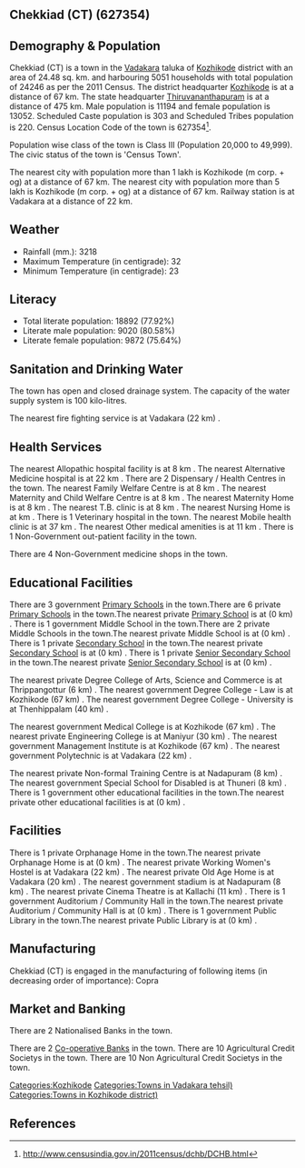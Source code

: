 {{Infobox settlement
| name=Chekkiad (CT)
| native_name=
| native_name_lang=
| other_name=
| nickname=
| settlement_type=Town
| image_skyline=
| image_alt=
| image_caption=
| pushpin_map=India Kerala
| pushpin_label_position=right
| pushpin_map_alt=
| pushpin_map_caption=Location in Kerala, India
| latd=
| latm=
| lats=
| latNS=
| longd=
| longm=
| longs=
| longEW=
| coordinates_display=inline,title
| subdivision_type=Country
| subdivision_name={{flag|India}}
| subdivision_type1=[[States and territories of India|State]]
| subdivision_name1=Kerala 
| subdivision_type2=[[List of districts of India|District]]
| subdivision_name2=Kozhikode
| subdivision_type3=Tahsil
| subdivision_name3=Vadakara
| website=
| established_title=<!-- Established -->
| established_date=
| founder=
| named_for=
| government_type=
| governing_body=
| unit_pref=Metric
| area_footnotes=
| area_rank=
| area_total_km2=24.48
| elevation_footnotes=
| elevation_m=
| population_total=24246
| population_as_of=2011
| population_rank=
| population_density_km2=990
| population_demonym=
| population_footnotes=
| demographics_type1=Languages=
| demographics1_title1=Official=
| demographics1_info1=[[Malayalam language|Malayalam]]
| timezone1=[[Indian Standard Time|IST]]
| utc_offset1==+5:30
| postal_code_type=[[Postal Index Number|PIN]]
| postal_code=
| area_code_type=Telephone code
| area_code=
| registration_plate=
| blank1_name_sec1=Nearest city
| blank1_info_sec1=[[Kozhikode (m corp. + og)]]
| blank2_name_sec1=[[Human sex ratio|Sex ratio]]
| blank2_info_sec1=1165
| blank3_name_sec1=Literacy
| blank3_info_sec1=77.92%
| blank1_name_sec2=[[2011 Census of India|2011 census]] code
| blank1_info_sec2=627354
| footnotes=
}}

== Chekkiad (CT) (627354) ==

== Demography & Population ==

Chekkiad (CT) is a town in the [[Vadakara]] taluka of [[Kozhikode]] district with an area of 24.48 sq. km. and harbouring 5051 households with total population of 24246 as per the 2011 Census. The district headquarter [[Kozhikode]] is at a distance of 67 km. The state headquarter [[Thiruvananthapuram]] is at a distance of 475 km. Male population is 11194 and female population is 13052. Scheduled Caste population is 303 and Scheduled Tribes population is 220. Census Location Code of the town is 627354<ref>http://www.censusindia.gov.in/2011census/dchb/DCHB.html</ref>.

Population wise class of the town is Class III (Population 20,000 to 49,999).
The civic status of the town is 'Census Town'.

The nearest city with population more than 1 lakh is Kozhikode (m corp. + og) at a distance of 67 km. The nearest city with population more than 5 lakh is Kozhikode (m corp. + og) at a distance of 67 km. Railway station is at Vadakara at a distance of 22 km.


== Weather ==  
* Rainfall (mm.): 3218 
* Maximum Temperature (in centigrade): 32
* Minimum Temperature (in centigrade): 23


== Literacy ==  
* Total literate population: 18892 (77.92%)
* Literate male population: 9020 (80.58%)
* Literate female population: 9872 (75.64%)


== Sanitation and Drinking Water ==  
The town has open and closed drainage system.
The capacity of the water supply system is 100 kilo-litres.

The nearest fire fighting service is at Vadakara (22 km) .


== Health Services ==
The nearest Allopathic hospital facility is at 8 km .
The nearest Alternative Medicine hospital is at 22 km .
There are 2 Dispensary / Health Centres in the town.
The nearest Family Welfare Centre is at 8 km .
The nearest Maternity and Child Welfare Centre is at 8 km .
The nearest Maternity Home is at 8 km .
The nearest T.B. clinic is at 8 km .
The nearest Nursing Home is at  km .
There is 1 Veterinary hospital in the town.
The nearest Mobile health clinic is at 37 km .
The nearest Other medical amenities is at 11 km .
There is 1 Non-Government out-patient facility in the town.


There are 4 Non-Government medicine shops in the town.


== Educational Facilities ==
There are 3 government [[Primary School]]s in the town.There are 6 private [[Primary School]]s in the town.The nearest private [[Primary School]] is at  (0 km) .
There is 1 government Middle School in the town.There are 2 private Middle Schools in the town.The nearest private Middle School is at  (0 km) .
There is 1 private [[Secondary School]] in the town.The nearest private [[Secondary School]] is at  (0 km) .
There is 1 private [[Senior Secondary School]] in the town.The nearest private [[Senior Secondary School]] is at  (0 km) .
 
 
 
 
 
The nearest private Degree College of Arts, Science and Commerce is at Thrippangottur (6 km) .
The nearest government Degree College - Law is at Kozhikode (67 km) .
The nearest government Degree College - University is at Thenhippalam (40 km) .
 
The nearest government Medical College is at Kozhikode (67 km) .
The nearest private Engineering College is at Maniyur (30 km) .
The nearest government Management Institute is at Kozhikode (67 km) .
The nearest government Polytechnic is at Vadakara (22 km) .
 
The nearest private Non-formal Training Centre is at Nadapuram (8 km) .
The nearest government Special School for Disabled is at Thuneri (8 km) .
There is 1 government other educational facilities in the town.The nearest private other educational facilities is at  (0 km) .


== Facilities ==
There is 1 private Orphanage Home in the town.The nearest private Orphanage Home is at  (0 km) .
The nearest private Working Women's Hostel is at Vadakara (22 km) .
The nearest private Old Age Home is at Vadakara  (20 km) .
The nearest government stadium is at Nadapuram (8 km) .
The nearest private Cinema Theatre is at Kallachi (11 km) .
There is 1 government Auditorium / Community Hall in the town.The nearest private Auditorium / Community Hall is at  (0 km) .
There is 1 government Public Library in the town.The nearest private Public Library is at  (0 km) .


== Manufacturing ==
Chekkiad (CT) is engaged in the manufacturing of following items (in decreasing order of importance): Copra


== Market and Banking ==
There are 2 Nationalised Banks in the town.

There are 2 [[Co-operative Bank]]s in the town.
There are 10 Agricultural Credit Societys in the town.
There are 10 Non Agricultural Credit Societys in the town.


[[Categories:Kozhikode]]
[[Categories:Towns in Vadakara tehsil)]]
[[Categories:Towns in Kozhikode district)]]


== References ==
{{Reflist}}


